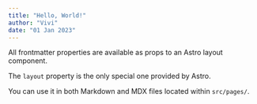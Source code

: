 ```yaml
---
title: "Hello, World!"
author: "Vivi"
date: "01 Jan 2023"
---
```

All frontmatter properties are available as props to an Astro layout component.

The `layout` property is the only special one provided by Astro.

You can use it in both Markdown and MDX files located within `src/pages/`.